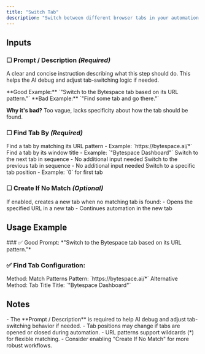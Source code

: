 ```yaml
---
title: "Switch Tab"
description: "Switch between different browser tabs in your automation workflow. Use this action to navigate between tabs based on URL patterns, titles, or positions."
---
```


## Inputs

### ☐ Prompt / Description *(Required)*
A clear and concise instruction describing what this step should do. This helps the AI debug and adjust tab-switching logic if needed.

<Note type="success">
  **Good Example:** `"Switch to the Bytespace tab based on its URL pattern."`
</Note>

<Note type="danger">
  **Bad Example:** `"Find some tab and go there."`
  
  **Why it's bad?** Too vague, lacks specificity about how the tab should be found.
</Note>

### ☐ Find Tab By *(Required)*
<CardGroup cols={2}>
  <Card title="Match Patterns">
    Find a tab by matching its URL pattern
    - Example: `https://bytespace.ai/*`
  </Card>
  <Card title="Tab Title">
    Find a tab by its window title
    - Example: `"Bytespace Dashboard"`
  </Card>
  <Card title="Next Tab">
    Switch to the next tab in sequence
    - No additional input needed
  </Card>
  <Card title="Previous Tab">
    Switch to the previous tab in sequence
    - No additional input needed
  </Card>
  <Card title="Tab Index">
    Switch to a specific tab position
    - Example: `0` for first tab
  </Card>
</CardGroup>

### ☐ Create If No Match *(Optional)*
<Card>
  If enabled, creates a new tab when no matching tab is found:
  - Opens the specified URL in a new tab
  - Continues automation in the new tab
</Card>

## Usage Example

<Card title="Scenario: Switching to Bytespace dashboard">
  ### ✅ Good Prompt:
  *"Switch to the Bytespace tab based on its URL pattern."*

  ### ✅ Find Tab Configuration:
  <Card>
    Method: Match Patterns
    Pattern: `https://bytespace.ai/*`
  </Card>

  <Card>
    Alternative Method: Tab Title
    Title: `"Bytespace Dashboard"`
  </Card>
</Card>

## Notes
<Warning>
  - The **Prompt / Description** is required to help AI debug and adjust tab-switching behavior if needed.
  - Tab positions may change if tabs are opened or closed during automation.
  - URL patterns support wildcards (*) for flexible matching.
  - Consider enabling "Create If No Match" for more robust workflows.
</Warning> 